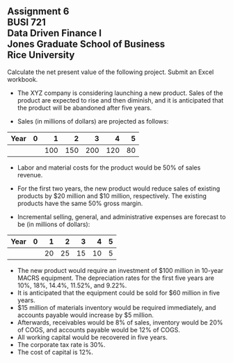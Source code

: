 ## Assignment 6<br>BUSI 721<br>Data Driven Finance I<br>Jones Graduate School of Business<br>Rice University<br>

Calculate the net present value of the following project.  Submit an Excel workbook.

- The XYZ company is considering launching a new product.  Sales of the product are expected to rise and then diminish, and it is anticipated that the product will be abandoned after five years.

- Sales (in millions of dollars) are projected as follows:

| Year | 0 | 1 | 2 | 3 | 4 | 5 |
|:---|---:|---:|---:|---:|---:|---:|
| | | 100 | 150 | 200 | 120 | 80 |


- Labor and material costs for the product would be 50% of sales revenue.

- For the first two years, the new product would reduce sales of existing products by $20 million and $10 million, respectively.  The existing products have the same 50% gross margin.

 - Incremental selling, general, and administrative expenses are forecast to be (in millions of dollars):


| Year | 0 | 1 | 2 | 3 | 4 | 5 |
|:---|---:|---:|---:|---:|---:|---:|
| | | 20 | 25 | 15 | 10 | 5 |


- The new product would require an investment of $100 million in 10-year MACRS equipment.  The depreciation rates for the first five years are 10%, 18%, 14.4%, 11.52%, and 9.22%.  
- It is anticipated that the equipment could be sold for $60 million in five years.
- $15 million of materials inventory would be required immediately, and accounts payable would increase by $5 million.  
- Afterwards, receivables would be 8% of sales, inventory would be 20% of COGS, and accounts payable would be 12% of COGS.  
- All working capital would be recovered in five years.  
- The corporate tax rate is 30%.
- The cost of capital is 12%.




